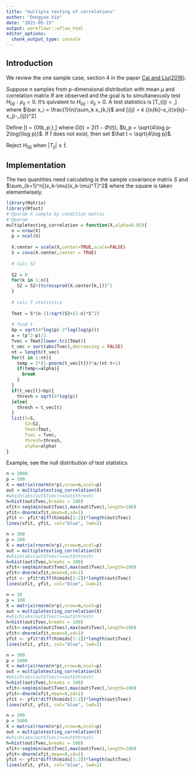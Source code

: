 ```yaml
---
title: "multiple testing of correlations"
author: "Dongyue Xie"
date: "2021-05-15"
output: workflowr::wflow_html
editor_options:
  chunk_output_type: console
---
```


## Introduction

We review the one sample case, section 4 in the paper [Cai and Liu(2016)](https://www.tandfonline.com/doi/abs/10.1080/01621459.2014.999157).

Suppose $n$ samples from p-dimensional distribution with mean $\mu$ and correlation matrix $R$ are observed and the goal is to simultaneously test $H_{0ij}:\rho_{ij} = 0$. It's quivalent to $H_{0ij}:\sigma_{ij} = 0$. A test statistics is 
\[T_{ij} = \frac{\sum_{k=1}^n (x_{ki}-\bar x_i)(x_{kj}-\bar x_j)}{\sqrt{n\hat\theta_{ij}}},\]
where $\bar x_i = \frac{1}{n}\sum_k x_{k,i}$ and 
\[\hat\theta_{ij} = \frac{1}{n}\sum_k ((x_{ki}-\bar x_i)(x_{kj}-\bar x_j)-\hat\sigma_{ij})^2\]

Define 
\[\hat t = \inf\{0\leq t\leq b_p:\frac{G(t)(p^2-p)/2}{\max\{\sum_{i<j} I(|T_{ij}\geq t|),1\}}\},\]
where $G(t) = 2(1-\Phi(t))$, $b_p = \sqrt{4\log p-2\log(\log p)}$. If $\hat t$ does not exist, then set $\hat t = \sqrt{4\log p}$.

Reject $H_{0ij}$ when $|T_{ij}|\geq \hat t$. 

## Implementation

The two quantities need calculating is the sample covariance matrix $S$ and $\sum_{k=1}^n[(x_k-\mu)(x_k-\mu)^T]^2$ where the square is taken elementwisely.

```r
library(Matrix)
library(Rfast)
#'@param X sample by condition matrix
#'@param 
multipletesting_correlation = function(X,alpha=0.05){
  n = nrow(X)
  p = ncol(X)
  
  X.center = scale(X,center=TRUE,scale=FALSE)
  S = cova(X.center,center = TRUE)
  
  # calc S2
  
  S2 = 0
  for(k in 1:n){
    S2 = S2+(tcrossprod(X.center[k,]))^2
  }
  
  # calc T statistics
  
  Tmat = S*(n-1)/sqrt(S2+(2-n)*S^2)
  
  # find t
  bp = sqrt(4*log(p)-2*log(log(p)))
  a = (p^2-p)/2
  Tvec = Tmat[lower.tri(Tmat)]
  t_vec = sort(abs(Tvec),decreasing = FALSE)
  nt = length(t_vec)
  for(t in 1:nt){
    temp = 2*(1-pnorm(t_vec[t]))*a/(nt-t+1)
    if(temp<=alpha){
      break
    }
  }
  if(t_vec[t]>bp){
    thresh = sqrt(4*log(p))
  }else{
    thresh = t_vec[t]
  }
  list(S=S,
       S2=S2,
       Tmat=Tmat,
       Tvec = Tvec,
       thresh=thresh,
       alpha=alpha)
}


```


Example, see the null distribution of test statistics

```r
n = 3000
p = 100
X = matrix(rnorm(n*p),nrow=n,ncol=p)
out = multipletesting_correlation(X)
#which(abs(out$Tvec)>=out$thresh)
h=hist(out$Tvec,breaks = 100)
xfit<-seq(min(out$Tvec),max(out$Tvec),length=100)
yfit<-dnorm(xfit,mean=0,sd=1)
yfit <- yfit*diff(h$mids[1:2])*length(out$Tvec)
lines(xfit, yfit, col="blue", lwd=2)
```


```r
n = 300
p = 100
X = matrix(rnorm(n*p),nrow=n,ncol=p)
out = multipletesting_correlation(X)
#which(abs(out$Tvec)>=out$thresh)
h=hist(out$Tvec,breaks = 100)
xfit<-seq(min(out$Tvec),max(out$Tvec),length=100)
yfit<-dnorm(xfit,mean=0,sd=1)
yfit <- yfit*diff(h$mids[1:2])*length(out$Tvec)
lines(xfit, yfit, col="blue", lwd=2)
```

```r
n = 30
p = 100
X = matrix(rnorm(n*p),nrow=n,ncol=p)
out = multipletesting_correlation(X)
#which(abs(out$Tvec)>=out$thresh)
h=hist(out$Tvec,breaks = 100)
xfit<-seq(min(out$Tvec),max(out$Tvec),length=100)
yfit<-dnorm(xfit,mean=0,sd=1)
yfit <- yfit*diff(h$mids[1:2])*length(out$Tvec)
lines(xfit, yfit, col="blue", lwd=2)
```






```r
n = 300
p = 1000
X = matrix(rnorm(n*p),nrow=n,ncol=p)
out = multipletesting_correlation(X)
#which(abs(out$Tvec)>=out$thresh)
h=hist(out$Tvec,breaks = 100)
xfit<-seq(min(out$Tvec),max(out$Tvec),length=100)
yfit<-dnorm(xfit,mean=0,sd=1)
yfit <- yfit*diff(h$mids[1:2])*length(out$Tvec)
lines(xfit, yfit, col="blue", lwd=2)
```


```r
n = 300
p = 5000
X = matrix(rnorm(n*p),nrow=n,ncol=p)
out = multipletesting_correlation(X)
#which(abs(out$Tvec)>=out$thresh)
h=hist(out$Tvec,breaks = 100)
xfit<-seq(min(out$Tvec),max(out$Tvec),length=100)
yfit<-dnorm(xfit,mean=0,sd=1)
yfit <- yfit*diff(h$mids[1:2])*length(out$Tvec)
lines(xfit, yfit, col="blue", lwd=2)
```


